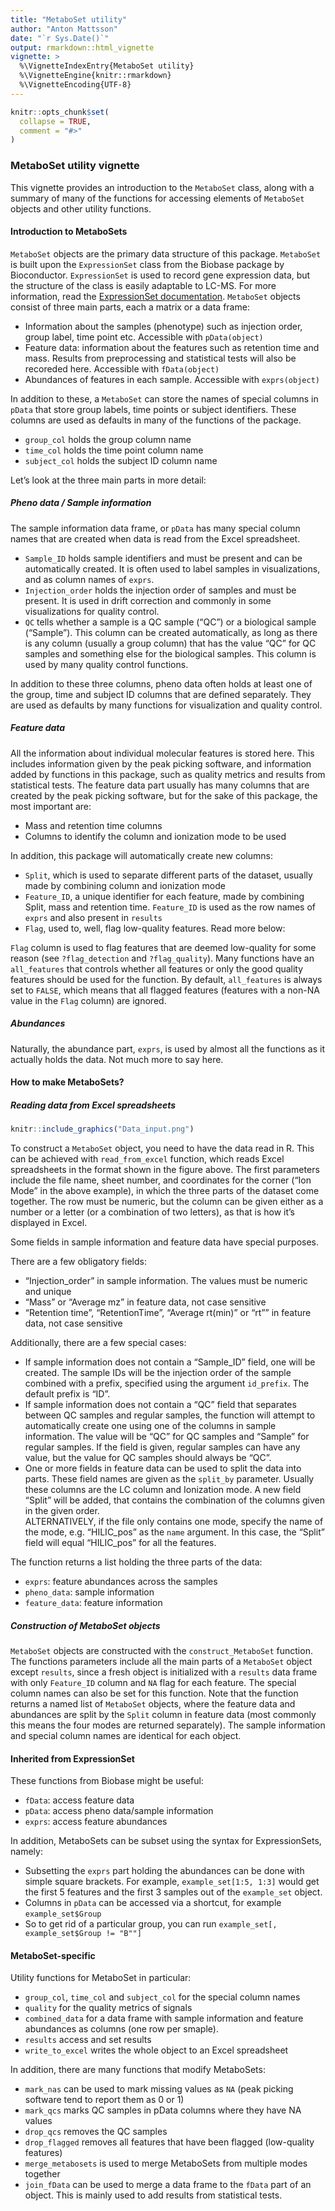 ---
title: "MetaboSet utility"
author: "Anton Mattsson"
date: "`r Sys.Date()`"
output: rmarkdown::html_vignette
vignette: >
  %\VignetteIndexEntry{MetaboSet utility}
  %\VignetteEngine{knitr::rmarkdown}
  %\VignetteEncoding{UTF-8}
---

```{r setup, include = FALSE}
knitr::opts_chunk$set(
  collapse = TRUE,
  comment = "#>"
)
```

### MetaboSet utility vignette

This vignette provides an introduction to the ```MetaboSet``` class, along with a summary of many of the functions for accessing elements of ```MetaboSet``` objects and other utility functions.

#### Introduction to MetaboSets

```MetaboSet``` objects are the primary data structure of this package. ```MetaboSet``` is built upon the ```ExpressionSet``` class from the Biobase package by Bioconductor. ```ExpressionSet``` is used to record gene expression data, but the structure of the class is easily adaptable to LC-MS. For more information, read the [ExpressionSet documentation](https://www.bioconductor.org/packages/release/bioc/vignettes/Biobase/inst/doc/ExpressionSetIntroduction.pdf). ```MetaboSet``` objects consist of three main parts, each a matrix or a data frame:

- Information about the samples (phenotype) such as injection order, group label, time point etc. Accessible with ```pData(object)```
- Feature data: information about the features such as retention time and mass. Results from preprocessing and statistical tests will also be recoreded here. Accessible with ```fData(object)```
- Abundances of features in each sample. Accessible with ```exprs(object)```

In addition to these, a ```MetaboSet``` can store the names of special columns in ```pData``` that store group labels, time points or subject identifiers. These columns are used as defaults in many of the functions of the package.  

- ```group_col``` holds the group column name  
- ```time_col``` holds the time point column name  
- ```subject_col``` holds the subject ID column name

Let's look at the three main parts in more detail:

##### Pheno data / Sample information

The sample information data frame, or ```pData``` has many special column names that are created when data is read from the Excel spreadsheet.  

- ```Sample_ID``` holds sample identifiers and must be present and can be automatically created. It is often used to label samples in visualizations, and as column names of ```exprs```. 
- ```Injection_order``` holds the injection order of samples and must be present. It is used in drift correction and commonly in some visualizations for quality control. 
- ```QC``` tells whether a sample is a QC sample ("QC") or a biological sample ("Sample"). This column can be created automatically, as long as there is any column (usually a group column) that has the value "QC" for QC samples and something else for the biological samples. This column is used by many quality control functions.

In addition to these three columns, pheno data often holds at least one of the group, time and subject ID columns that are defined separately. They are used as defaults by many functions for visualization and quality control.

##### Feature data

All the information about individual molecular features is stored here. This includes information given by the peak picking software, and information added by functions in this package, such as quality metrics and results from statistical tests. The feature data part usually has many columns that are created by the peak picking software, but for the sake of this package, the most important are:  

- Mass and retention time columns  
- Columns to identify the column and ionization mode to be used  

In addition, this package will automatically create new columns:

- ```Split```, which is used to separate different parts of the dataset, usually made by combining column and ionization mode  
- ```Feature_ID```, a unique identifier for each feature, made by combining Split, mass and retention time. ```Feature_ID``` is used as the row names of ```exprs``` and also present in ```results```
- ```Flag```, used to, well, flag low-quality features. Read more below:

```Flag``` column is used to flag features that are deemed low-quality for some reason (see ```?flag_detection``` and ```?flag_quality```). Many functions have an ```all_features``` that controls whether all features or only the good quality features should be used for the function. By default, ```all_features``` is always set to ```FALSE```, which means that all flagged features (features with a non-NA value in the ```Flag``` column) are ignored.

##### Abundances

Naturally, the abundance part, ```exprs```, is used by almost all the functions as it actually holds the data. Not much more to say here.


#### How to make MetaboSets?

##### Reading data from Excel spreadsheets

```{r, out.width = "600px", echo=FALSE}
knitr::include_graphics("Data_input.png")
```

To construct a ```MetaboSet``` object, you need to have the data read in R. This can be achieved with ```read_from_excel``` function, which reads Excel spreadsheets in the format shown in the figure above. The first parameters include the file name, sheet number, and coordinates for the corner ("Ion Mode" in the above example), in which the three parts of the dataset come together. The row must be numeric, but the column can be given either as a number or a letter (or a combination of two letters), as that is how it's displayed in Excel. 

Some fields in sample information and feature data have special purposes. 

There are a few obligatory fields:  

- "Injection_order" in sample information. The values must be numeric and unique  
- "Mass" or "Average mz" in feature data, not case sensitive  
- "Retention time", "RetentionTime", "Average rt(min)" or "rt"" in feature data, not case sensitive

Additionally, there are a few special cases:

- If sample information does not contain a "Sample_ID" field, one will be created. The sample IDs will be the injection order of the sample combined with a prefix, specified using the argument ```id_prefix```. The default prefix is "ID".  
- If sample information does not contain a "QC" field that separates between QC samples and regular samples, the function will attempt to automatically create one using one of the columns in sample information. The value will be "QC" for QC samples and "Sample" for regular samples. If the field is given, regular samples can have any value, but the value for QC samples should always be "QC".  
- One or more fields in feature data can be used to split the data into parts. These field names are given as the ```split_by``` parameter. Usually these columns are the LC column and Ionization mode. A new field "Split" will be added, that contains the combination of the columns given in the given order.  
ALTERNATIVELY, if the file only contains one mode, specify the name of the mode, e.g. "HILIC_pos" as the ```name``` argument. In this case, the "Split" field will equal "HILIC_pos" for all the features.

The function returns a list holding the three parts of the data:

- ```exprs```: feature abundances across the samples  
- ```pheno_data```: sample information  
- ```feature_data```: feature information

##### Construction of MetaboSet objects

```MetaboSet``` objects are constructed with the ```construct_MetaboSet``` function. The functions parameters include all the main parts of a ```MetaboSet``` object except ```results```, since a fresh object is initialized with a ```results``` data frame with only ```Feature_ID``` column and ```NA``` flag for each feature. The special column names can also be set for this function. Note that the function returns a named list of ```MetaboSet``` objects, where the feature data and abundances are split by the ```Split``` column in feature data (most commonly this means the four modes are returned separately). The sample information and special column names are identical for each object.

#### Inherited from ExpressionSet

These functions from Biobase might be useful:

- ```fData```: access feature data  
- ```pData```: access pheno data/sample information  
- ```exprs```: access feature abundances

In addition, MetaboSets can be subset using the syntax for ExpressionSets, namely:  

- Subsetting the ```exprs``` part holding the abundances can be done with simple square brackets. For example, ```example_set[1:5, 1:3]``` would get the first 5 features and the first 3 samples out of the ```example_set``` object.  
- Columns in ```pData``` can be accessed via a shortcut, for example ```example_set$Group```  
- So to get rid of a particular group, you can run ```example_set[, example_set$Group != "B""]```

#### MetaboSet-specific

Utility functions for MetaboSet in particular:

- ```group_col```, ```time_col``` and ```subject_col``` for the special column names  
- ```quality``` for the quality metrics of signals  
- ```combined_data``` for a data frame with sample information and feature abundances as columns (one row per smaple).  
- ```results``` access and set results  
- ```write_to_excel``` writes the whole object to an Excel spreadsheet

In addition, there are many functions that modify MetaboSets:

- ```mark_nas``` can be used to mark missing values as ```NA``` (peak picking software tend to report them as 0 or 1)
- ```mark_qcs``` marks QC samples in pData columns where they have NA values  
- ```drop_qcs``` removes the QC samples  
- ```drop_flagged``` removes all features that have been flagged (low-quality features)  
- ```merge_metabosets``` is used to merge MetaboSets from multiple modes together  
- ```join_fData``` can be used to merge a data frame to the ```fData``` part of an object. This is mainly used to add results from statistical tests.


